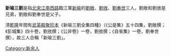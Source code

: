 '''新喻三劉'''是指[[北宋|北宋]][[江南西路|江南西路]]臨江軍[[新喻|新喻]]的[[劉敞_(北宋)|劉敞]]、[[劉攽|劉攽]]、[[劉奉世|劉奉世]]三人。劉敞和劉攽是兄弟，劉敞和劉奉世是父子。

清[[乾隆|乾隆]]年間有[[武英殿|武英殿]][[聚珍本|聚珍本]]《新喻三劉全集四種》（《公是集》五十四集，劉敞撰；《彭城集》四十卷，劉攽撰；《公非卷》一卷，劉攽撰；《自省集》一卷，劉奉世撰），故三人合稱「新喻三劉」。

{{Jiangxi-stub}}


[[Category:新余人|Category:新余人]]